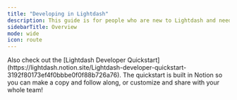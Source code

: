 ```yaml
---
title: "Developing in Lightdash"
description: This guide is for people who are new to Lightdash and need to learn the developer workflow. We'll go over how to install and use the CLI, plus how to create metrics and dimensions.
sidebarTitle: Overview
mode: wide
icon: route
---
```


<CardGroup cols={2} > 
  <Card title="Install the Lightdash CLI" href="/guides/cli/how-to-install-the-lightdash-cli"  icon="download" horizontal/>
  <Card title="Authenticate your CLI (login)" href="/guides/cli/cli-authentication" icon="key" horizontal/>
  <Card title="How to create dimensions" icon="shapes" href="/get-started/develop-in-lightdash/how-to-create-dimensions" horizontal/>
  <Card title="How to create metrics" icon="calculator" href="/get-started/develop-in-lightdash/how-to-create-metrics" horizontal />
  <Card title="Autogenerate Lightdash-ready YAML" href="/guides/cli/how-to-auto-generate-schema-files" icon="wand-magic-sparkles" horizontal/>
  <Card title="Preview local changes in Lightdash" href="/guides/cli/how-to-use-lightdash-preview" icon="vial" horizontal/>
  <Card title="Deploy changes to production" href="/guides/cli/how-to-use-lightdash-deploy" icon="ship" horizontal/>
</CardGroup>

<Tip>
Also check out the [Lightdash Developer Quickstart](https://lightdash.notion.site/Lightdash-developer-quickstart-3192f80173ef4f0bbbe0f0f88b726a76). The quickstart is built in Notion so you can make a copy and follow along, or customize and share with your whole team!
</Tip>
